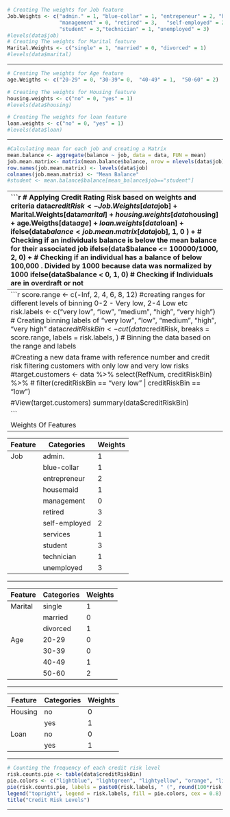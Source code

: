 ```r
# Creating The weights for Job feature
Job.Weights <- c("admin." = 1, "blue-collar" = 1, "entrepeneur" = 2, "housemaid" = 1,
                 "management" = 0, "retired" = 3,   "self-employed" = 2, "services" = 1, 
                 "student" = 3,"technician" = 1, "unemployed" = 3)
#levels(data$job)
# Creating The weights for Marital feature
Marital.Weights <- c("single" = 1, "married" = 0, "divorced" = 1)
#levels(data$marital)

```

------------------------------------------------------------------------

```r
# Creating The weights for Age feature
age.Weigths <- c("20-29" = 0, "30-39"= 0,  "40-49" = 1,  "50-60" = 2)

# Creating The weights for Housing feature
housing.weights <- c("no" = 0, "yes" = 1)
#levels(data$housing)

# Creating The weights for loan feature
loan.weights <- c("no" = 0, "yes" = 1)
#levels(data$loan)

```

------------------------------------------------------------------------


```r
#Calculating mean for each job and creating a Matrix 
mean.balance <- aggregate(balance ~ job, data = data, FUN = mean)
job.mean.matrix<- matrix(mean.balance$balance, nrow = nlevels(data$job), ncol = 1)
row.names(job.mean.matrix) <- levels(data$job)
colnames(job.mean.matrix) <- "Mean Balance"
#student <- mean.balance$balance[mean_balance$job=="student"]

```

------------------------------------------------------------------------
```r

# Applying Credit Rating Risk based on weights and criteria
data$creditRisk <- Job.Weights[data$job] +
  Marital.Weights[data$marital] +
  housing.weights[data$housing] + 
  age.Weigths[data$age] +
  loan.weights[data$loan] + 
  ifelse(data$balance < job.mean.matrix[data$job], 1, 0 ) + # Checking if an individuals balance is below the mean balance for their associated job
  ifelse(data$balance <= 100000/1000, 2, 0) + # Checking if an individual has a balance of below 100,000 . Divided by 1000 because data was normalized by 1000
  ifelse(data$balance < 0, 1, 0) # Checking if Individuals are in overdraft or not

summary(data$creditRisk)

```


------------------------------------------------------------------------
```r

score.range <- c(-Inf, 2, 4, 6, 8, 12) #creating ranges for different levels of binning 0-2 - Very low, 2-4 Low etc
risk.labels <- c("very low", "low", "medium", "high", "very high") # Creating binning labels of "very low", "low", "medium", "high", "very high"
data$creditRiskBin <- cut(data$creditRisk, breaks = score.range, labels = risk.labels, ) # Binning the data based on the range and labels


#Creating a new data frame with reference number and credit risk filtering customers with only low and very low risks
#target.customers <- data %>% select(RefNum, creditRiskBin) %>% 
#  filter(creditRiskBin == "very low" | creditRiskBin == "low")

#View(target.customers)
summary(data$creditRiskBin)

```

Weights Of Features
------------------------------------------------------------------------

| Feature | Categories     | Weights |
|---------|----------------|---------|
| Job     | admin.         | 1       |
|         | blue-collar    | 1       |
|         | entrepreneur   | 2       |
|         | housemaid      | 1       |
|         | management     | 0       |
|         | retired        | 3       |
|         | self-employed  | 2       |
|         | services       | 1       |
|         | student        | 3       |
|         | technician     | 1       |
|         | unemployed     | 3       |
------------------------------------------------------------------------


| Feature | Categories     | Weights |
|---------|----------------|---------|
| Marital | single         | 1       |
|         | married        | 0       |
|         | divorced       | 1       |
| Age     | 20-29          | 0       |
|         | 30-39          | 0       |
|         | 40-49          | 1       |
|         | 50-60          | 2       |
------------------------------------------------------------------------

| Feature | Categories     | Weights |
|---------|----------------|---------|
| Housing | no             | 0       |
|         | yes            | 1       |
| Loan    | no             | 0       |
|         | yes            | 1       |
------------------------------------------------------------------------

```r
# Counting the frequency of each credit risk level
risk.counts.pie <- table(data$creditRiskBin)
pie.colors <- c("lightblue", "lightgreen", "lightyellow", "orange", "lightcoral")
pie(risk.counts.pie, labels = paste0(risk.labels, " (", round(100*risk.counts.pie/sum(risk.counts.pie), 0), "%)"), col = pie.colors)
legend("topright", legend = risk.labels, fill = pie.colors, cex = 0.8)
title("Credit Risk Levels")
```

------------------------------------------------------------------------








